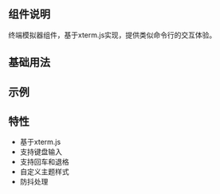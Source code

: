 
<Meta of={ETermianlStories} />

<Title>ETermianl 终端模拟器</Title>

## 组件说明
终端模拟器组件，基于xterm.js实现，提供类似命令行的交互体验。

## 基础用法
<Canvas />

## 示例
<Story of={ETermianlStories.Primary} />

## 特性
- 基于xterm.js
- 支持键盘输入
- 支持回车和退格
- 自定义主题样式
- 防抖处理
